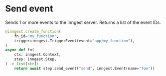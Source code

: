 # Send event

Sends 1 or more events to the Inngest server. Returns a list of the event IDs.

```py
@inngest.create_function(
    fn_id="my_function",
    trigger=inngest.TriggerEvent(event="app/my_function"),
)
async def fn(
    ctx: inngest.Context,
    step: inngest.Step,
) -> list[str]:
    return await step.send_event("send", inngest.Event(name="foo"))
```
